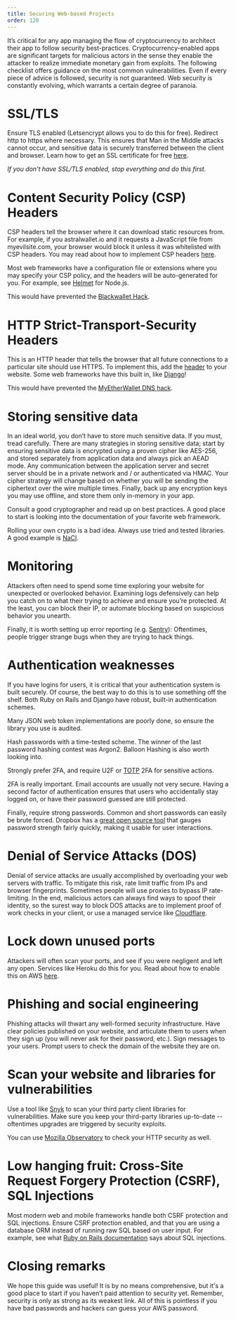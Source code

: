 ```yaml
---
title: Securing Web-based Projects
order: 120
---
```


It’s critical for any app managing the flow of cryptocurrency to architect their app to follow security best-practices. Cryptocurrency-enabled apps are significant targets for malicious actors in the sense they enable the attacker to realize immediate monetary gain from exploits. The following checklist offers guidance on the most common vulnerabilities. Even if every piece of advice is followed, security is not guaranteed. Web security is constantly evolving, which warrants a certain degree of paranoia.

# SSL/TLS

Ensure TLS enabled (Letsencrypt allows you to do this for free). Redirect http to https where necessary. This ensures that Man in the Middle attacks cannot occur, and sensitive data is securely transferred between the client and browser. Learn how to get an SSL certificate for free [here](https://letsencrypt.org/getting-started/).

_If you don’t have SSL/TLS enabled, stop everything and do this first._

# Content Security Policy (CSP) Headers

CSP headers tell the browser where it can download static resources from. For example, if you astralwallet.io and it requests a JavaScript file from myevilsite.com, your browser would block it unless it was whitelisted with CSP headers. You may read about how to implement CSP headers [here](https://developer.mozilla.org/en-US/docs/Web/HTTP/CSP).

Most web frameworks have a configuration file or extensions where you may specify your CSP policy, and the headers will be auto-generated for you. For example, see [Helmet](https://www.npmjs.com/package/helmet) for Node.js.

This would have prevented the [Blackwallet Hack](https://www.ccn.com/yet-another-crypto-wallet-hack-causes-users-lose-400000/).

# HTTP Strict-Transport-Security Headers

This is an HTTP header that tells the browser that all future connections to a particular site should use HTTPS. To implement this, add the [header](https://developer.mozilla.org/en-US/docs/Web/HTTP/Headers/Strict-Transport-Security) to your website. Some web frameworks have this built in, like [Django](https://docs.djangoproject.com/en/2.0/topics/security/#ssl-https)!

This would have prevented the [MyEtherWallet DNS hack](https://bitcoinmagazine.com/articles/popular-ether-wallet-mew-hijacked-dns-attack/).

# Storing sensitive data

In an ideal world, you don’t have to store much sensitive data. If you must, tread carefully. There are many strategies in storing sensitive data; start by ensuring sensitive data is encrypted using a proven cipher like AES-256, and stored separately from application data and always pick an AEAD mode. Any communication between the application server and secret server should be in a private network and / or authenticated via HMAC. Your cipher strategy will change based on whether you will be sending the ciphertext over the wire multiple times. Finally, back up any encryption keys you may use offline, and store them only in-memory in your app.

Consult a good cryptographer and read up on best practices. A good place to start is looking into the documentation of your favorite web framework.

Rolling your own crypto is a bad idea. Always use tried and tested libraries. A good example is [NaCl](<https://en.wikipedia.org/wiki/NaCl_(software)>).

# Monitoring

Attackers often need to spend some time exploring your website for unexpected or overlooked behavior. Examining logs defensively can help you catch on to what their trying to achieve and ensure you’re protected. At the least, you can block their IP, or automate blocking based on suspicious behavior you unearth.

Finally, it is worth setting up error reporting (e.g. [Sentry](https://sentry.io/welcome/)): Oftentimes, people trigger strange bugs when they are trying to hack things.

# Authentication weaknesses

If you have logins for users, it is critical that your authentication system is built securely. Of course, the best way to do this is to use something off the shelf. Both Ruby on Rails and Django have robust, built-in authentication schemes.

Many JSON web token implementations are poorly done, so ensure the library you use is audited.

Hash passwords with a time-tested scheme. The winner of the last password hashing contest was Argon2. Balloon Hashing is also worth looking into.

Strongly prefer 2FA, and require U2F or [TOTP](https://tools.ietf.org/html/rfc6238) 2FA for sensitive actions.

2FA is really important. Email accounts are usually not very secure. Having a second factor of authentication ensures that users who accidentally stay logged on, or have their password guessed are still protected.

Finally, require strong passwords. Common and short passwords can easily be brute forced. Dropbox has a [great open source tool](https://blogs.dropbox.com/tech/2012/04/zxcvbn-realistic-password-strength-estimation/) that gauges password strength fairly quickly, making it usable for user interactions.

# Denial of Service Attacks (DOS)

Denial of service attacks are usually accomplished by overloading your web servers with traffic. To mitigate this risk, rate limit traffic from IPs and browser fingerprints. Sometimes people will use proxies to bypass IP rate-limiting. In the end, malicious actors can always find ways to spoof their identity, so the surest way to block DOS attacks are to implement proof of work checks in your client, or use a managed service like [Cloudflare](https://www.cloudflare.com/ddos/).

# Lock down unused ports

Attackers will often scan your ports, and see if you were negligent and left any open. Services like Heroku do this for you. Read about how to enable this on AWS [here](https://docs.aws.amazon.com/AWSEC2/latest/UserGuide/authorizing-access-to-an-instance.html).

# Phishing and social engineering

Phishing attacks will thwart any well-formed security infrastructure. Have clear policies published on your website, and articulate them to users when they sign up (you will never ask for their password, etc.). Sign messages to your users. Prompt users to check the domain of the website they are on.

# Scan your website and libraries for vulnerabilities

Use a tool like [Snyk](https://snyk.io/) to scan your third party client libraries for vulnerabilities. Make sure you keep your third-party libraries up-to-date -- oftentimes upgrades are triggered by security exploits.

You can use [Mozilla Observatory](https://observatory.mozilla.org/) to check your HTTP security as well. 

# Low hanging fruit: Cross-Site Request Forgery Protection (CSRF), SQL Injections

Most modern web and mobile frameworks handle both CSRF protection and SQL injections. Ensure CSRF protection enabled, and that you are using a database ORM instead of running raw SQL based on user input. For example, see what [Ruby on Rails documentation](http://guides.rubyonrails.org/security.html#sql-injection) says about SQL injections.

# Closing remarks

We hope this guide was useful! It is by no means comprehensive, but it's a good place to start if you haven’t paid attention to security yet. Remember, security is only as strong as its weakest link. All of this is pointless if you have bad passwords and hackers can guess your AWS password.
